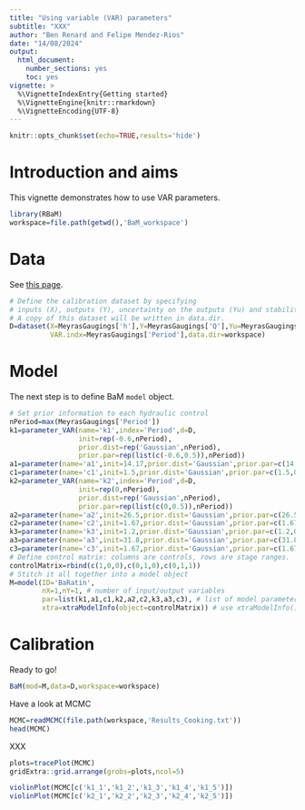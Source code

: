 ---
title: "Using variable (VAR) parameters"
subtitle: "XXX"
author: "Ben Renard and Felipe Mendez-Rios"
date: "14/08/2024"
output: 
  html_document: 
    number_sections: yes
    toc: yes
vignette: >
  %\VignetteIndexEntry{Getting started}
  %\VignetteEngine{knitr::rmarkdown}
  %\VignetteEncoding{UTF-8}
---

```{r setup, include=FALSE}
knitr::opts_chunk$set(echo=TRUE,results='hide')
```
# Introduction and aims
This vignette demonstrates how to use VAR parameters.

```{r}
library(RBaM)
workspace=file.path(getwd(),'BaM_workspace')
```

# Data

See [this page](https://baratin-tools.github.io/en/doc/case/ardeche-meyras/).

```{r}
# Define the calibration dataset by specifying
# inputs (X), outputs (Y), uncertainty on the outputs (Yu) and stability periods ().
# A copy of this dataset will be written in data.dir.
D=dataset(X=MeyrasGaugings['h'],Y=MeyrasGaugings['Q'],Yu=MeyrasGaugings['uQ'],
          VAR.indx=MeyrasGaugings['Period'],data.dir=workspace)
```

# Model

The next step is to define BaM `model` object.

```{r}
# Set prior information to each hydraulic control
nPeriod=max(MeyrasGaugings['Period'])
k1=parameter_VAR(name='k1',index='Period',d=D,
                 init=rep(-0.6,nPeriod),
                 prior.dist=rep('Gaussian',nPeriod),
                 prior.par=rep(list(c(-0.6,0.5)),nPeriod))
a1=parameter(name='a1',init=14.17,prior.dist='Gaussian',prior.par=c(14.17,3.65))
c1=parameter(name='c1',init=1.5,prior.dist='Gaussian',prior.par=c(1.5,0.025))
k2=parameter_VAR(name='k2',index='Period',d=D,
                 init=rep(0,nPeriod),
                 prior.dist=rep('Gaussian',nPeriod),
                 prior.par=rep(list(c(0,0.5)),nPeriod))
a2=parameter(name='a2',init=26.5,prior.dist='Gaussian',prior.par=c(26.5,8.4))
c2=parameter(name='c2',init=1.67,prior.dist='Gaussian',prior.par=c(1.67,0.025))
k3=parameter(name='k3',init=1.2,prior.dist='Gaussian',prior.par=c(1.2,0.2))
a3=parameter(name='a3',init=31.8,prior.dist='Gaussian',prior.par=c(31.8,10.9))
c3=parameter(name='c3',init=1.67,prior.dist='Gaussian',prior.par=c(1.67,0.025))
# Define control matrix: columns are controls, rows are stage ranges.
controlMatrix=rbind(c(1,0,0),c(0,1,0),c(0,1,1))
# Stitch it all together into a model object
M=model(ID='BaRatin',
        nX=1,nY=1, # number of input/output variables
        par=list(k1,a1,c1,k2,a2,c2,k3,a3,c3), # list of model parameters
        xtra=xtraModelInfo(object=controlMatrix)) # use xtraModelInfo() to pass the control matrix

```

# Calibration

Ready to go!

```{r,results='asis'}
BaM(mod=M,data=D,workspace=workspace)
```

Have a look at MCMC
```{r,results='asis'}
MCMC=readMCMC(file.path(workspace,'Results_Cooking.txt'))
head(MCMC)
```

XXX

```{r,results='asis'}
plots=tracePlot(MCMC)
gridExtra::grid.arrange(grobs=plots,ncol=5)
```

```{r,results='asis'}
violinPlot(MCMC[c('k1_1','k1_2','k1_3','k1_4','k1_5')])
violinPlot(MCMC[c('k2_1','k2_2','k2_3','k2_4','k2_5')])
```
